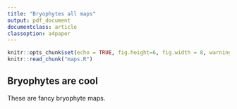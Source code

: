 ```yaml
---
title: "Bryophytes all maps"
output: pdf_document
documentclass: article
classoption: a4paper
---
```


```r
knitr::opts_chunk$set(echo = TRUE, fig.height=6, fig.width = 8, warning=FALSE)
knitr::read_chunk("maps.R")
```

## Bryophytes are cool

These are fancy bryophyte maps.

```r
```


```r

```
